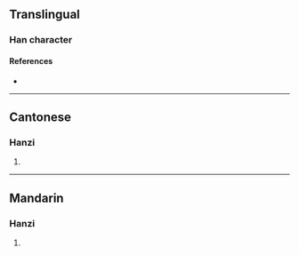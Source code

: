 {{character info/new}}
==Translingual==

===Han character===
{{Han char|rn=86|rad=火|as=08|sn=12|four=|canj=FSUU|ids=⿰火屈}}

====References====
* {{Han ref|kx=0675.191|hdz=32211.071|uh=7140|ud=28992}}

----

==Cantonese==

===Hanzi===
{{yue-hanzi|jyut=[[wat1]]|y=wat1}}

# {{defn|lang=yue|sort=火08}}

----

==Mandarin==

===Hanzi===
{{cmn-hanzi|pin=[[wei]] ([[wei]])|wg=wei<sup></sup>}}

# {{defn|lang=cmn|sort=火08}}